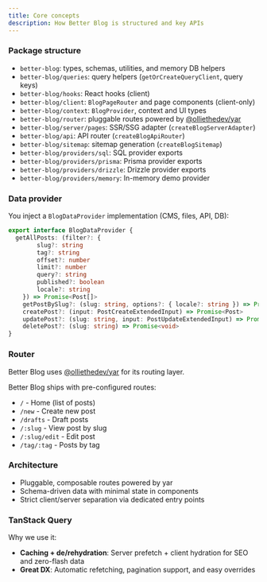 ```yaml
---
title: Core concepts
description: How Better Blog is structured and key APIs
---
```


### Package structure

- `better-blog`: types, schemas, utilities, and memory DB helpers
- `better-blog/queries`: query helpers (`getOrCreateQueryClient`, query keys)
- `better-blog/hooks`: React hooks (client)
- `better-blog/client`: `BlogPageRouter` and page components (client-only)
- `better-blog/context`: `BlogProvider`, context and UI types
- `better-blog/router`: pluggable routes powered by [@olliethedev/yar](https://github.com/olliethedev/yar)
- `better-blog/server/pages`: SSR/SSG adapter (`createBlogServerAdapter`)
- `better-blog/api`: API router (`createBlogApiRouter`)
- `better-blog/sitemap`: sitemap generation (`createBlogSitemap`)
- `better-blog/providers/sql`: SQL provider exports
- `better-blog/providers/prisma`: Prisma provider exports
- `better-blog/providers/drizzle`: Drizzle provider exports
- `better-blog/providers/memory`: In-memory demo provider

### Data provider

You inject a `BlogDataProvider` implementation (CMS, files, API, DB):

```ts
export interface BlogDataProvider {
  getAllPosts: (filter?: {
        slug?: string
        tag?: string
        offset?: number
        limit?: number
        query?: string
        published?: boolean
        locale?: string
    }) => Promise<Post[]>
    getPostBySlug?: (slug: string, options?: { locale?: string }) => Promise<Post | null>
    createPost?: (input: PostCreateExtendedInput) => Promise<Post>
    updatePost?: (slug: string, input: PostUpdateExtendedInput) => Promise<Post>
    deletePost?: (slug: string) => Promise<void>
}
```

### Router

Better Blog uses [@olliethedev/yar](https://github.com/olliethedev/yar) for its routing layer.

Better Blog ships with pre-configured routes:
- `/` - Home (list of posts)
- `/new` - Create new post
- `/drafts` - Draft posts
- `/:slug` - View post by slug
- `/:slug/edit` - Edit post
- `/tag/:tag` - Posts by tag

### Architecture

- Pluggable, composable routes powered by yar
- Schema-driven data with minimal state in components
- Strict client/server separation via dedicated entry points

### TanStack Query

Why we use it:

- **Caching + de/rehydration**: Server prefetch + client hydration for SEO and zero-flash data
- **Great DX**: Automatic refetching, pagination support, and easy overrides


